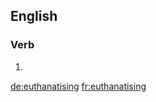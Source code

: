 ==English==

===Verb===
{{head|en}}

# {{present participle of|euthanatise}}

[[de:euthanatising]]
[[fr:euthanatising]]